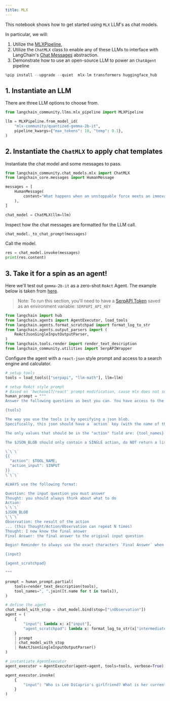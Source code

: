 ```yaml
---
title: MLX
---
```


This notebook shows how to get started using `MLX` LLM's as chat models.

In particular, we will:
1. Utilize the [MLXPipeline](https://github.com/langchain-ai/langchain/blob/master/libs/community/langchain_community/llms/mlx_pipeline.py),
2. Utilize the `ChatMLX` class to enable any of these LLMs to interface with LangChain's [Chat Messages](https://python.langchain.com/docs/modules/model_io/chat/#messages) abstraction.
3. Demonstrate how to use an open-source LLM to power an `ChatAgent` pipeline



```python
%pip install --upgrade --quiet  mlx-lm transformers huggingface_hub
```

## 1. Instantiate an LLM

There are three LLM options to choose from.


```python
from langchain_community.llms.mlx_pipeline import MLXPipeline

llm = MLXPipeline.from_model_id(
    "mlx-community/quantized-gemma-2b-it",
    pipeline_kwargs={"max_tokens": 10, "temp": 0.1},
)
```

## 2. Instantiate the `ChatMLX` to apply chat templates

Instantiate the chat model and some messages to pass.


```python
from langchain_community.chat_models.mlx import ChatMLX
from langchain_core.messages import HumanMessage

messages = [
    HumanMessage(
        content="What happens when an unstoppable force meets an immovable object?"
    ),
]

chat_model = ChatMLX(llm=llm)
```

Inspect how the chat messages are formatted for the LLM call.


```python
chat_model._to_chat_prompt(messages)
```

Call the model.


```python
res = chat_model.invoke(messages)
print(res.content)
```

## 3. Take it for a spin as an agent!

Here we'll test out `gemma-2b-it` as a zero-shot `ReAct` Agent. The example below is taken from [here](https://python.langchain.com/docs/modules/agents/agent_types/react#using-chat-models).

> Note: To run this section, you'll need to have a [SerpAPI Token](https://serpapi.com/) saved as an environment variable: `SERPAPI_API_KEY`


```python
from langchain import hub
from langchain.agents import AgentExecutor, load_tools
from langchain.agents.format_scratchpad import format_log_to_str
from langchain.agents.output_parsers import (
    ReActJsonSingleInputOutputParser,
)
from langchain.tools.render import render_text_description
from langchain_community.utilities import SerpAPIWrapper
```

Configure the agent with a `react-json` style prompt and access to a search engine and calculator.


```python
# setup tools
tools = load_tools(["serpapi", "llm-math"], llm=llm)

# setup ReAct style prompt
# Based on 'hwchase17/react' prompt modification, cause mlx does not support the `System` role
human_prompt = """
Answer the following questions as best you can. You have access to the following tools:

{tools}

The way you use the tools is by specifying a json blob.
Specifically, this json should have a `action` key (with the name of the tool to use) and a `action_input` key (with the input to the tool going here).

The only values that should be in the "action" field are: {tool_names}

The $JSON_BLOB should only contain a SINGLE action, do NOT return a list of multiple actions. Here is an example of a valid $JSON_BLOB:

\`\`\`
{{
  "action": $TOOL_NAME,
  "action_input": $INPUT
}}
\`\`\`

ALWAYS use the following format:

Question: the input question you must answer
Thought: you should always think about what to do
Action:
\`\`\`
$JSON_BLOB
\`\`\`
Observation: the result of the action
... (this Thought/Action/Observation can repeat N times)
Thought: I now know the final answer
Final Answer: the final answer to the original input question

Begin! Reminder to always use the exact characters `Final Answer` when responding.

{input}

{agent_scratchpad}

"""

prompt = human_prompt.partial(
    tools=render_text_description(tools),
    tool_names=", ".join([t.name for t in tools]),
)

# define the agent
chat_model_with_stop = chat_model.bind(stop=["\nObservation"])
agent = (
    {
        "input": lambda x: x["input"],
        "agent_scratchpad": lambda x: format_log_to_str(x["intermediate_steps"]),
    }
    | prompt
    | chat_model_with_stop
    | ReActJsonSingleInputOutputParser()
)

# instantiate AgentExecutor
agent_executor = AgentExecutor(agent=agent, tools=tools, verbose=True)
```


```python
agent_executor.invoke(
    {
        "input": "Who is Leo DiCaprio's girlfriend? What is her current age raised to the 0.43 power?"
    }
)
```
